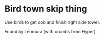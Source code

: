 # Bird town skip thing

Use birds to get oob and finish right side tower.

Found by Lemuura (with crumbs from Hyper)